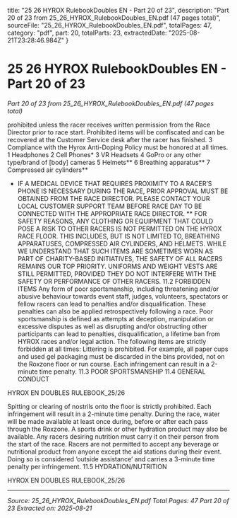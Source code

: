   title: "25 26 HYROX RulebookDoubles EN - Part 20 of 23",
  description: "Part 20 of 23 from 25_26_HYROX_RulebookDoubles_EN.pdf (47 pages total)",
  sourceFile: "25_26_HYROX_RulebookDoubles_EN.pdf",
  totalPages: 47,
  category: "pdf",
  part: 20,
  totalParts: 23,
  extractedDate: "2025-08-21T23:28:46.984Z"
}

# 25 26 HYROX RulebookDoubles EN - Part 20 of 23

*Part 20 of 23 from 25_26_HYROX_RulebookDoubles_EN.pdf (47 pages total)*

prohibited unless the racer receives written permission
from the Race Director prior to race start. Prohibited
items will be confiscated and can be recovered at the
Customer Service desk after the racer has finished.
3 Compliance with the Hyrox Anti-Doping Policy must be
honored at all times.
1 Headphones
2 Cell Phones*
3 VR Headsets
4 GoPro or any other type/brand of [body] cameras
5 Helmets**
6 Breathing apparatus**
7 Compressed air cylinders**
* IF A MEDICAL DEVICE THAT REQUIRES PROXIMITY TO A RACER’S PHONE IS NECESSARY DURING THE
RACE, PRIOR APPROVAL MUST BE OBTAINED FROM THE RACE DIRECTOR. PLEASE CONTACT YOUR LOCAL
CUSTOMER SUPPORT TEAM BEFORE RACE DAY TO BE CONNECTED WITH THE APPROPRIATE RACE DIRECTOR.
** FOR SAFETY REASONS, ANY CLOTHING OR EQUIPMENT THAT COULD POSE A RISK TO OTHER RACERS
IS NOT PERMITTED ON THE HYROX RACE FLOOR. THIS INCLUDES, BUT IS NOT LIMITED TO, BREATHING
APPARATUSES, COMPRESSED AIR CYLINDERS, AND HELMETS. WHILE WE UNDERSTAND THAT SUCH ITEMS
ARE SOMETIMES WORN AS PART OF CHARITY-BASED INITIATIVES, THE SAFETY OF ALL RACERS REMAINS OUR
TOP PRIORITY. UNIFORMS AND WEIGHT VESTS ARE STILL PERMITTED, PROVIDED THEY DO NOT INTERFERE
WITH THE SAFETY OR PERFORMANCE OF OTHER RACERS.
11.2 FORBIDDEN ITEMS
Any form of poor sportsmanship, including threatening
and/or abusive behaviour towards event staff, judges,
volunteers, spectators or fellow racers can lead to
penalties and/or disqualification. These penalties
can also be applied retrospectively following a race.
Poor sportsmanship is defined as attempts at
deception, manipulation or excessive disputes as well
as disrupting and/or obstructing other participants
can lead to penalties, disqualification, a lifetime ban
from HYROX races and/or legal action.
The following items are strictly forbidden at all times:
Littering is prohibited. For example, all paper cups
and used gel packaging must be discarded in the bins
provided, not on the Roxzone floor or run course. Each
infringement can result in a 2-minute time penalty.
11.3 POOR SPORTSMANSHIP
11.4 GENERAL CONDUCT

HYROX EN DOUBLES RULEBOOK_25/26

Spitting or clearing of nostrils onto the floor is strictly
prohibited. Each infringement will result in a 2-minute
time penalty.
During the race, water will be made available at least
once during, before or after each pass through the
Roxzone. A sports drink or other hydration product
may also be available. Any racers desiring nutrition
must carry it on their person from the start of the
race.
Racers are not permitted to accept any beverage
or nutritional product from anyone except the aid
stations during their event. Doing so is considered
‘outside assistance’ and carries a 3-minute time
penalty per infringement.
11.5 HYDRATION/NUTRITION

HYROX EN DOUBLES RULEBOOK_25/26

---

*Source: 25_26_HYROX_RulebookDoubles_EN.pdf*
*Total Pages: 47*
*Part 20 of 23*
*Extracted on: 2025-08-21*
